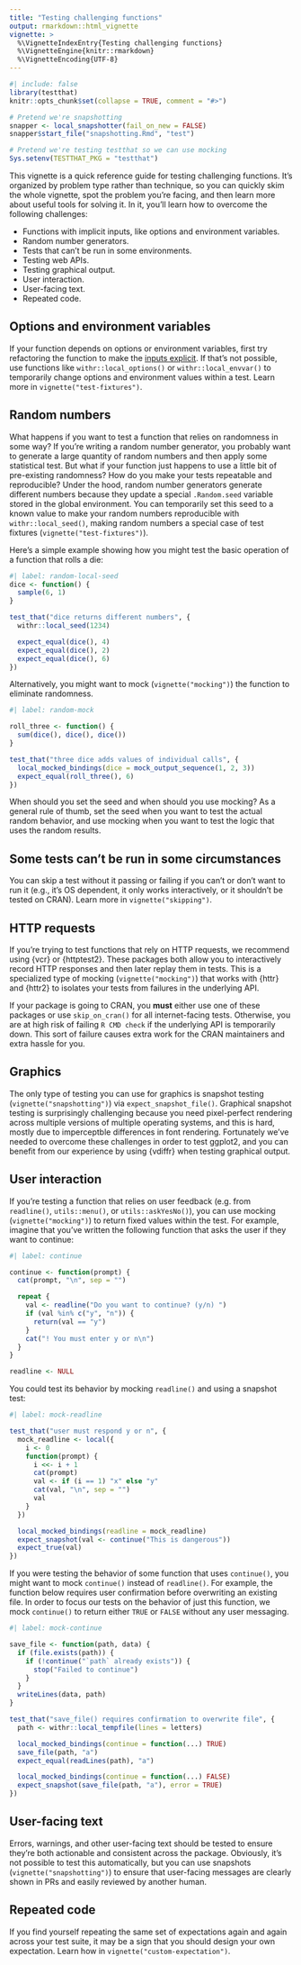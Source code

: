 ```yaml
---
title: "Testing challenging functions"
output: rmarkdown::html_vignette
vignette: >
  %\VignetteIndexEntry{Testing challenging functions}
  %\VignetteEngine{knitr::rmarkdown}
  %\VignetteEncoding{UTF-8}
---
```


```r
#| include: false
library(testthat)
knitr::opts_chunk$set(collapse = TRUE, comment = "#>")

# Pretend we're snapshotting
snapper <- local_snapshotter(fail_on_new = FALSE)
snapper$start_file("snapshotting.Rmd", "test")

# Pretend we're testing testthat so we can use mocking
Sys.setenv(TESTTHAT_PKG = "testthat")
```

This vignette is a quick reference guide for testing challenging functions. It's organized by problem type rather than technique, so you can quickly skim the whole vignette, spot the problem you're facing, and then learn more about useful tools for solving it. In it, you'll learn how to overcome the following challenges:

* Functions with implicit inputs, like options and environment variables.
* Random number generators.
* Tests that can't be run in some environments.
* Testing web APIs.
* Testing graphical output.
* User interaction.
* User-facing text.
* Repeated code.

## Options and environment variables

If your function depends on options or environment variables, first try refactoring the function to make the [inputs explicit](https://design.tidyverse.org/inputs-explicit.html). If that's not possible, use functions like `withr::local_options()` or `withr::local_envvar()` to temporarily change options and environment values within a test. Learn more in `vignette("test-fixtures")`.

<!-- FIXME: Consider adding a brief example showing the difference between implicit and explicit approaches - this would make the recommendation more concrete -->

## Random numbers

What happens if you want to test a function that relies on randomness in some way? If you're writing a random number generator, you probably want to generate a large quantity of random numbers and then apply some statistical test. But what if your function just happens to use a little bit of pre-existing randomness? How do you make your tests repeatable and reproducible? Under the hood, random number generators generate different numbers because they update a special `.Random.seed` variable stored in the global environment. You can temporarily set this seed to a known value to make your random numbers reproducible with `withr::local_seed()`, making random numbers a special case of test fixtures (`vignette("test-fixtures")`).

Here's a simple example showing how you might test the basic operation of a function that rolls a die:

```r
#| label: random-local-seed
dice <- function() {
  sample(6, 1)
}

test_that("dice returns different numbers", {
  withr::local_seed(1234)

  expect_equal(dice(), 4)
  expect_equal(dice(), 2)
  expect_equal(dice(), 6)
})
```

Alternatively, you might want to mock (`vignette("mocking")`) the function to eliminate randomness.

```r
#| label: random-mock

roll_three <- function() {
  sum(dice(), dice(), dice())
}

test_that("three dice adds values of individual calls", {
  local_mocked_bindings(dice = mock_output_sequence(1, 2, 3))
  expect_equal(roll_three(), 6)
})
```

When should you set the seed and when should you use mocking? As a general rule of thumb, set the seed when you want to test the actual random behavior, and use mocking when you want to test the logic that uses the random results.

## Some tests can't be run in some circumstances

You can skip a test without it passing or failing if you can't or don't want to run it (e.g., it's OS dependent, it only works interactively, or it shouldn't be tested on CRAN). Learn more in `vignette("skipping")`.

## HTTP requests

If you're trying to test functions that rely on HTTP requests, we recommend using {vcr} or {httptest2}. These packages both allow you to interactively record HTTP responses and then later replay them in tests. This is a specialized type of mocking (`vignette("mocking")`) that works with {httr} and {httr2} to isolates your tests from failures in the underlying API. 

If your package is going to CRAN, you **must** either use one of these packages or use `skip_on_cran()` for all internet-facing tests. Otherwise, you are at high risk of failing `R CMD check` if the underlying API is temporarily down. This sort of failure causes extra work for the CRAN maintainers and extra hassle for you.

## Graphics

The only type of testing you can use for graphics is snapshot testing (`vignette("snapshotting")`) via `expect_snapshot_file()`. Graphical snapshot testing is surprisingly challenging because you need pixel-perfect rendering across multiple versions of multiple operating systems, and this is hard, mostly due to imperceptble differences in font rendering. Fortunately we've needed to overcome these challenges in order to test ggplot2, and you can benefit from our experience by using {vdiffr} when testing graphical output.

## User interaction

If you're testing a function that relies on user feedback (e.g. from `readline()`, `utils::menu()`, or `utils::askYesNo()`), you can use mocking (`vignette("mocking")`) to return fixed values within the test. For example, imagine that you've written the following function that asks the user if they want to continue:

```r
#| label: continue

continue <- function(prompt) {
  cat(prompt, "\n", sep = "")

  repeat {
    val <- readline("Do you want to continue? (y/n) ")
    if (val %in% c("y", "n")) {
      return(val == "y")
    }
    cat("! You must enter y or n\n")
  }  
}

readline <- NULL
```

You could test its behavior by mocking `readline()` and using a snapshot test:

```r
#| label: mock-readline

test_that("user must respond y or n", {
  mock_readline <- local({
    i <- 0
    function(prompt) {
      i <<- i + 1
      cat(prompt)
      val <- if (i == 1) "x" else "y"
      cat(val, "\n", sep = "")
      val
    }
  })

  local_mocked_bindings(readline = mock_readline)
  expect_snapshot(val <- continue("This is dangerous"))
  expect_true(val)
})
```

If you were testing the behavior of some function that uses `continue()`, you might want to mock `continue()` instead of `readline()`. For example, the function below requires user confirmation before overwriting an existing file. In order to focus our tests on the behavior of just this function, we mock `continue()` to return either `TRUE` or `FALSE` without any user messaging.

```r
#| label: mock-continue

save_file <- function(path, data) {
  if (file.exists(path)) {
    if (!continue("`path` already exists")) {
      stop("Failed to continue")
    }
  }
  writeLines(data, path)
}

test_that("save_file() requires confirmation to overwrite file", {
  path <- withr::local_tempfile(lines = letters)

  local_mocked_bindings(continue = function(...) TRUE)
  save_file(path, "a")
  expect_equal(readLines(path), "a")

  local_mocked_bindings(continue = function(...) FALSE)
  expect_snapshot(save_file(path, "a"), error = TRUE)
})
```

## User-facing text

Errors, warnings, and other user-facing text should be tested to ensure they're both actionable and consistent across the package. Obviously, it's not possible to test this automatically, but you can use snapshots (`vignette("snapshotting")`) to ensure that user-facing messages are clearly shown in PRs and easily reviewed by another human.

## Repeated code

If you find yourself repeating the same set of expectations again and again across your test suite, it may be a sign that you should design your own expectation. Learn how in `vignette("custom-expectation")`.
